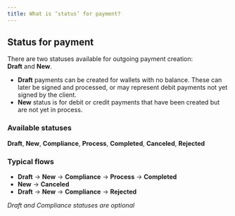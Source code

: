 ```yaml
---
title: What is ‘status’ for payment?
---
```


## Status for payment

There are two statuses available for outgoing payment creation:  
**Draft** and **New**.

- **Draft** payments can be created for wallets with no balance. These can later be signed and processed, or may represent debit payments not yet signed by the client.  
- **New** status is for debit or credit payments that have been created but are not yet in process.

### Available statuses

**Draft**, **New**, **Compliance**, **Process**, **Completed**, **Canceled**, **Rejected**

### Typical flows

- **Draft** → **New** → **Compliance** → **Process** → **Completed**  
- **New** → **Canceled**  
- **Draft** → **New** → **Compliance** → **Rejected**

*Draft and Compliance statuses are optional*



